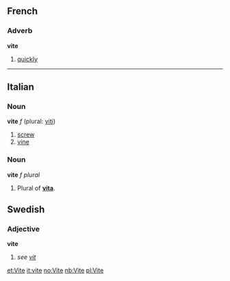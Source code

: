 ==French==
===Adverb===
'''vite'''

#[[quickly]]

----
==Italian==
===Noun===
'''vite''' ''f'' (plural: [[viti]])

#[[screw]]
#[[vine]]

===Noun===
'''vite''' ''f plural''

#Plural of '''[[vita#Italian|vita]]'''.

==Swedish==
===Adjective===
'''vite'''
#''see [[vit]]''

[[et:Vite]]
[[it:vite]]
[[no:Vite]]
[[nb:Vite]]
[[pl:Vite]]